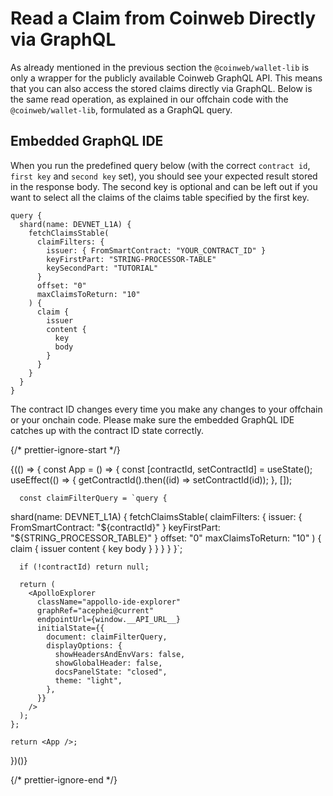 
# Read a Claim from Coinweb Directly via GraphQL

As already mentioned in the previous section the `@coinweb/wallet-lib` is only a
wrapper for the publicly available Coinweb GraphQL API. This means that you can
also access the stored claims directly via GraphQL. Below is the same read
operation, as explained in our offchain code with the `@coinweb/wallet-lib`,
formulated as a GraphQL query.

## Embedded GraphQL IDE

When you run the predefined query below (with the correct `contract id`,
`first key` and `second key` set), you should see your expected result stored in
the response body. The second key is optional and can be left out if you want to
select all the claims of the claims table specified by the first key.

```gql
query {
  shard(name: DEVNET_L1A) {
    fetchClaimsStable(
      claimFilters: {
        issuer: { FromSmartContract: "YOUR_CONTRACT_ID" }
        keyFirstPart: "STRING-PROCESSOR-TABLE"
        keySecondPart: "TUTORIAL"
      }
      offset: "0"
      maxClaimsToReturn: "10"
    ) {
      claim {
        issuer
        content {
          key
          body
        }
      }
    }
  }
}
```

The contract ID changes every time you make any changes to your offchain or your
onchain code. Please make sure the embedded GraphQL IDE catches up with the
contract ID state correctly.

{/* prettier-ignore-start */}

<div style={{ borderRadius: "10px", overflow: "hidden" }}>
  {(() => {
    const App = () => {
      const [contractId, setContractId] = useState();
      useEffect(() => {
        getContractId().then((id) => setContractId(id));
      }, []);

      const claimFilterQuery = `query {
  shard(name: DEVNET_L1A) {
    fetchClaimsStable(
      claimFilters: {
        issuer: { FromSmartContract: "${contractId}" }
        keyFirstPart: "${STRING_PROCESSOR_TABLE}"
      }
      offset: "0"
      maxClaimsToReturn: "10"
    ) {
      claim { 
        issuer
        content {
          key
          body
        }
      }
    }
  }
}`;

      if (!contractId) return null;

      return (
        <ApolloExplorer
          className="appollo-ide-explorer"
          graphRef="acephei@current"
          endpointUrl={window.__API_URL__}
          initialState={{
            document: claimFilterQuery,
            displayOptions: {
              showHeadersAndEnvVars: false,
              showGlobalHeader: false,
              docsPanelState: "closed",
              theme: "light",
            },
          }}
        />
      );
    };

    return <App />;
  })()}
</div>


{/* prettier-ignore-end */}
